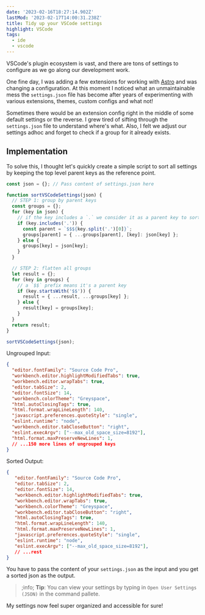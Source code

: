 ```yaml
---
date: '2023-02-16T18:27:14.902Z'
lastMod: '2023-02-17T14:00:31.238Z'
title: Tidy up your VSCode settings
highlight: VSCode
tags:
  - ide
  - vscode
---
```


VSCode's plugin ecosystem is vast, and there are tons of settings to configure as we go along our development work.

One fine day, I was adding a few extensions for working with [Astro](https://astro.build/) and was changing a configuration. At this moment I noticed what an unmaintainable mess the `settings.json` file has become after years of experimenting with various extensions, themes, custom configs and what not!

Sometimes there would be an extension config right in the middle of some default settings or the reverse. I grew tired of sifting through the `settings.json` file to understand where's what. Also, I felt we adjust our settings adhoc and forget to check if a group for it already exists.

## Implementation

To solve this, I thought let's quickly create a simple script to sort all settings by keeping the top level parent keys as the reference point.

```js {4,16}
const json = {}; // Pass content of settings.json here

function sortVSCodeSettings(json) {
  // STEP 1: group by parent keys
  const groups = {};
  for (key in json) {
    // if the key includes a `.` we consider it as a parent key to sort on
    if (key.includes('.')) {
      const parent = `$$${key.split('.')[0]}`;
      groups[parent] = { ...groups[parent], [key]: json[key] };
    } else {
      groups[key] = json[key];
    }
  }

  // STEP 2: flatten all groups
  let result = {};
  for (key in groups) {
    // a `$$` prefix means it's a parent key
    if (key.startsWith('$$')) {
      result = { ...result, ...groups[key] };
    } else {
      result[key] = groups[key];
    }
  }
  return result;
}

sortVSCodeSettings(json);
```

Ungrouped Input:

```json
{
  "editor.fontFamily": "Source Code Pro",
  "workbench.editor.highlightModifiedTabs": true,
  "workbench.editor.wrapTabs": true,
  "editor.tabSize": 2,
  "editor.fontSize": 14,
  "workbench.colorTheme": "Greyspace",
  "html.autoClosingTags": true,
  "html.format.wrapLineLength": 140,
  "javascript.preferences.quoteStyle": "single",
  "eslint.runtime": "node",
  "workbench.editor.tabCloseButton": "right",
  "eslint.execArgv": ["--max_old_space_size=8192"],
  "html.format.maxPreserveNewLines": 1,
  // ...150 more lines of ungrouped keys
}
```

Sorted Output:

```json
{
   "editor.fontFamily": "Source Code Pro",
   "editor.tabSize": 2,
   "editor.fontSize": 14,
   "workbench.editor.highlightModifiedTabs": true,
   "workbench.editor.wrapTabs": true,
   "workbench.colorTheme": "Greyspace",
   "workbench.editor.tabCloseButton": "right",
   "html.autoClosingTags": true,
   "html.format.wrapLineLength": 140,
   "html.format.maxPreserveNewLines": 1,
   "javascript.preferences.quoteStyle": "single",
   "eslint.runtime": "node",
   "eslint.execArgv": ["--max_old_space_size=8192"],
   // ...rest
}
```

You have to pass the content of your `settings.json` as the input and you get a sorted json as the output.

> ;info;
> **Tip**: You can view your settings by typing in `Open User Settings (JSON)` in the command pallete.

My settings now feel super organized and accessible for sure!
